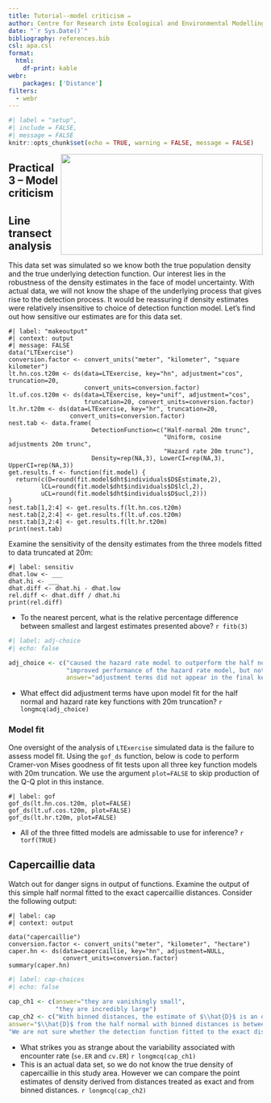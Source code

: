 ```yaml
---
title: Tutorial--model criticism ✏️
author: Centre for Research into Ecological and Environmental Modelling <br> **University of St Andrews**
date: "`r Sys.Date()`"
bibliography: references.bib
csl: apa.csl
format: 
  html:
    df-print: kable
webr:
    packages: ['Distance']
filters: 
  - webr
---
```


```r
#| label = "setup",
#| include = FALSE,
#| message = FALSE
knitr::opts_chunk$set(echo = TRUE, warning = FALSE, message = FALSE)
```

<img src=https://images.unsplash.com/photo-1611602745202-8feda1936921?ixid=MXwxMjA3fDB8MHxwaG90by1wYWdlfHx8fGVufDB8fHw%3D&ixlib=rb-1.2.1&auto=format&fit=crop&w=1350&q=80   width=400 height=200 style="float:right">

## Practical 3 -- Model criticism

## Line transect analysis

This data set was simulated so we know both the true population density and the true underlying detection function.  Our interest lies in the robustness of the density estimates in the face of model uncertainty.  With actual data, we will not know the shape of the underlying process that gives rise to the detection process.  It would be reassuring if density estimates were relatively insensitive to choice of detection function model.  Let's find out how sensitive our estimates are for this data set.


```webr-r
#| label: "makeoutput"
#| context: output
#| message: FALSE
data("LTExercise")
conversion.factor <- convert_units("meter", "kilometer", "square kilometer")
lt.hn.cos.t20m <- ds(data=LTExercise, key="hn", adjustment="cos", truncation=20, 
                     convert_units=conversion.factor)
lt.uf.cos.t20m <- ds(data=LTExercise, key="unif", adjustment="cos", 
                     truncation=20, convert_units=conversion.factor)
lt.hr.t20m <- ds(data=LTExercise, key="hr", truncation=20,
                 convert_units=conversion.factor)
nest.tab <- data.frame(
                       DetectionFunction=c("Half-normal 20m trunc",
                                           "Uniform, cosine adjustments 20m trunc",
                                           "Hazard rate 20m trunc"),
                       Density=rep(NA,3), LowerCI=rep(NA,3), UpperCI=rep(NA,3))
get.results.f <- function(fit.model) {   
  return(c(D=round(fit.model$dht$individuals$D$Estimate,2),
         lCL=round(fit.model$dht$individuals$D$lcl,2),
         uCL=round(fit.model$dht$individuals$D$ucl,2)))
}
nest.tab[1,2:4] <- get.results.f(lt.hn.cos.t20m)
nest.tab[2,2:4] <- get.results.f(lt.uf.cos.t20m)
nest.tab[3,2:4] <- get.results.f(lt.hr.t20m)
print(nest.tab)
```

Examine the sensitivity of the density estimates from the three models fitted to data truncated at 20m:

```webr-r
#| label: sensitiv
dhat.low <- ___
dhat.hi <- ___
dhat.diff <- dhat.hi - dhat.low
rel.diff <- dhat.diff / dhat.hi
print(rel.diff)
```

- To the nearest percent, what is the relative percentage difference between smallest and largest estimates presented above? `r fitb(3)`

```r
#| label: adj-choice
#| echo: false

adj_choice <- c("caused the hazard rate model to outperform the half normal",
                "improved performance of the hazard rate model, but not the half normal",
                answer="adjustment terms did not appear in the final key function models")
```

- What effect did adjustment terms have upon model fit for the half normal and hazard rate key functions with 20m truncation? `r longmcq(adj_choice)`

### Model fit

One oversight of the analysis of `LTExercise` simulated data is the failure to assess model fit.  Using the `gof_ds` function, below is code to perform Cramer-von Mises goodness of fit tests upon all three key function models with 20m truncation.  We use the argument `plot=FALSE` to skip production of the Q-Q plot in this instance.

```webr-r
#| label: gof
gof_ds(lt.hn.cos.t20m, plot=FALSE)
gof_ds(lt.uf.cos.t20m, plot=FALSE)
gof_ds(lt.hr.t20m, plot=FALSE)
```

- All of the three fitted models are admissable to use for inference? `r torf(TRUE)`

## Capercaillie data

Watch out for danger signs in output of functions.  Examine the output of this simple half normal fitted to the exact capercaillie distances. Consider the following output:

```webr-r
#| label: cap
#| context: output

data("capercaillie")
conversion.factor <- convert_units("meter", "kilometer", "hectare")
caper.hn <- ds(data=capercaillie, key="hn", adjustment=NULL, 
               convert_units=conversion.factor)
summary(caper.hn)
```

```r
#| label: cap-choices
#| echo: false

cap_ch1 <- c(answer="they are vanishingly small",
             "they are incredibly large")
cap_ch2 <- c("With binned distances, the estimate of $\\hat{D}$ is an order of magnitude larger than with exact distances",
answer="$\\hat{D}$ from the half normal with binned distances is between the estimates of $\\hat{D}$ with the half normal and hazard rate keys using exact distances",
"We are not sure whether the detection function fitted to the exact distances fit the data")
```

- What strikes you as strange about the variability associated with encounter rate (`se.ER` and `cv.ER`) `r longmcq(cap_ch1)`
- This is an actual data set, so we do not know the true density of capercaillie in this study area.  However we can compare the point estimates of density derived from distances treated as exact and from binned distances. `r longmcq(cap_ch2)`
